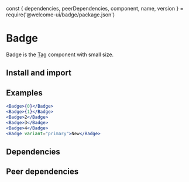 const {
  dependencies,
  peerDependencies,
  component,
  name,
  version
} = require('@welcome-ui/badge/package.json')

# Badge

<tagversion version={version} name={name} />

Badge is the [Tag](/components/tag) component with small size.

## Install and import

<usage component={component} name={name} peerDependencies={peerDependencies} />

## Examples

```jsx row
<Badge>{0}</Badge>
<Badge>{1}</Badge>
<Badge>2</Badge>
<Badge>3</Badge>
<Badge>4</Badge>
<Badge variant="primary">New</Badge>
```

## Dependencies

<dependencies dependencies={dependencies} />

## Peer dependencies

<dependencies dependencies={peerDependencies} />
